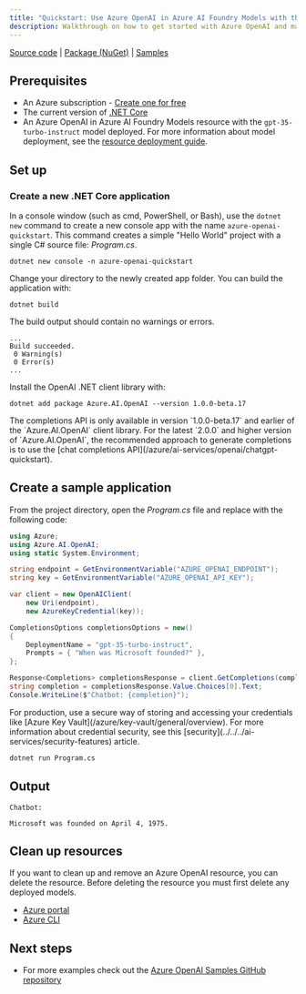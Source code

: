 ```yaml
---
title: "Quickstart: Use Azure OpenAI in Azure AI Foundry Models with the C# SDK"
description: Walkthrough on how to get started with Azure OpenAI and make your first completions call with the C# SDK. 
---
```


[Source code](https://github.com/Azure/azure-sdk-for-net/blob/main/sdk/openai/Azure.AI.OpenAI/src) | [Package (NuGet)](https://www.nuget.org/packages/Azure.AI.OpenAI/) | [Samples](https://github.com/Azure/azure-sdk-for-net/blob/main/sdk/openai/Azure.AI.OpenAI/tests/Samples)

## Prerequisites

- An Azure subscription - [Create one for free](https://azure.microsoft.com/free/cognitive-services?azure-portal=true)
- The current version of <a href="https://dotnet.microsoft.com/download/dotnet-core" target="_blank">.NET Core</a>
- An Azure OpenAI in Azure AI Foundry Models resource with the `gpt-35-turbo-instruct` model deployed. For more information about model deployment, see the [resource deployment guide](../how-to/create-resource).


## Set up

### Create a new .NET Core application

In a console window (such as cmd, PowerShell, or Bash), use the `dotnet new` command to create a new console app with the name `azure-openai-quickstart`. This command creates a simple "Hello World" project with a single C# source file: *Program.cs*.

```dotnetcli
dotnet new console -n azure-openai-quickstart
```

Change your directory to the newly created app folder. You can build the application with:

```dotnetcli
dotnet build
```

The build output should contain no warnings or errors.

```output
...
Build succeeded.
 0 Warning(s)
 0 Error(s)
...
```

Install the OpenAI .NET client library with:

```console
dotnet add package Azure.AI.OpenAI --version 1.0.0-beta.17
```

<Note>
The completions API is only available in version `1.0.0-beta.17` and earlier of the `Azure.AI.OpenAI` client library. For the latest `2.0.0` and higher version of `Azure.AI.OpenAI`, the recommended approach to generate completions is to use the [chat completions API](/azure/ai-services/openai/chatgpt-quickstart). 
</Note>


<GetKeyEndpoint />


<EnvironmentVariables />


## Create a sample application

From the project directory, open the *Program.cs* file and replace with the following code:

```csharp
using Azure;
using Azure.AI.OpenAI;
using static System.Environment;

string endpoint = GetEnvironmentVariable("AZURE_OPENAI_ENDPOINT");
string key = GetEnvironmentVariable("AZURE_OPENAI_API_KEY");

var client = new OpenAIClient(
    new Uri(endpoint),
    new AzureKeyCredential(key));

CompletionsOptions completionsOptions = new()
{
    DeploymentName = "gpt-35-turbo-instruct",
    Prompts = { "When was Microsoft founded?" },
};

Response<Completions> completionsResponse = client.GetCompletions(completionsOptions);
string completion = completionsResponse.Value.Choices[0].Text;
Console.WriteLine($"Chatbot: {completion}");
```

<Info>
For production, use a secure way of storing and accessing your credentials like [Azure Key Vault](/azure/key-vault/general/overview). For more information about credential security, see this [security](../../../ai-services/security-features) article.
</Info>

```cmd
dotnet run Program.cs
```

## Output

```console
Chatbot:

Microsoft was founded on April 4, 1975.
```


## Clean up resources

If you want to clean up and remove an Azure OpenAI resource, you can delete the resource. Before deleting the resource you must first delete any deployed models.

- [Azure portal](../../../ai-services/multi-service-resource)
- [Azure CLI](../../../ai-services/multi-service-resource)

## Next steps

* For more examples check out the [Azure OpenAI Samples GitHub repository](https://github.com/Azure-Samples/openai)
